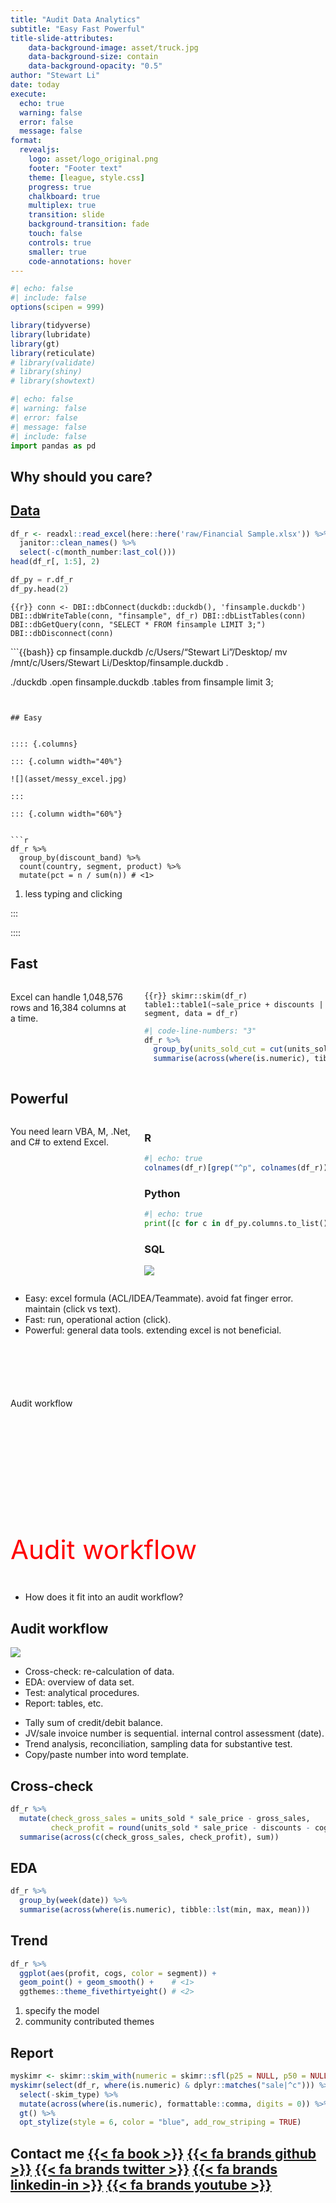 ```yaml
---
title: "Audit Data Analytics"
subtitle: "Easy Fast Powerful"
title-slide-attributes:
    data-background-image: asset/truck.jpg
    data-background-size: contain
    data-background-opacity: "0.5"
author: "Stewart Li"
date: today
execute: 
  echo: true
  warning: false
  error: false
  message: false
format: 
  revealjs:
    logo: asset/logo_original.png
    footer: "Footer text"
    theme: [league, style.css]
    progress: true
    chalkboard: true
    multiplex: true
    transition: slide
    background-transition: fade
    touch: false
    controls: true
    smaller: true
    code-annotations: hover
---
```



```r
#| echo: false
#| include: false
options(scipen = 999)

library(tidyverse)
library(lubridate)
library(gt)
library(reticulate)
# library(validate)
# library(shiny)
# library(showtext)
```


```python
#| echo: false
#| warning: false
#| error: false
#| message: false
#| include: false
import pandas as pd
```


## Why should you care? {background-video="asset/bay.mp4" background-video-loop="true" background-video-muted="true"}


## [Data](https://learn.microsoft.com/en-us/power-bi/create-reports/sample-financial-download#get-the-sample-in-power-bi-desktop)


```r
df_r <- readxl::read_excel(here::here('raw/Financial Sample.xlsx')) %>% 
  janitor::clean_names() %>% 
  select(-c(month_number:last_col()))
head(df_r[, 1:5], 2)
```


```python
df_py = r.df_r
df_py.head(2)
```


```{{r}}
conn <- DBI::dbConnect(duckdb::duckdb(), 'finsample.duckdb')
DBI::dbWriteTable(conn, "finsample", df_r)
DBI::dbListTables(conn)  
DBI::dbGetQuery(conn, "SELECT * FROM finsample LIMIT 3;")  
DBI::dbDisconnect(conn)
```


```{{bash}}
cp finsample.duckdb /c/Users/"Stewart Li"/Desktop/
mv /mnt/c/Users/Stewart\ Li/Desktop/finsample.duckdb .

./duckdb
.open finsample.duckdb
.tables
from finsample limit 3;
```


## Easy


:::: {.columns}

::: {.column width="40%"} 

![](asset/messy_excel.jpg)

:::

::: {.column width="60%"}


```r
df_r %>% 
  group_by(discount_band) %>% 
  count(country, segment, product) %>% 
  mutate(pct = n / sum(n)) # <1>
```

1. less typing and clicking


:::

::::


## Fast


:::: {.columns}
::: {.column width="40%"}


Excel can handle 1,048,576 rows and 16,384 columns at a time. 

:::
::: {.column width="60%"}


```{{r}}
skimr::skim(df_r)
table1::table1(~sale_price + discounts | segment, data = df_r)
```


```r
#| code-line-numbers: "3"
df_r %>% 
  group_by(units_sold_cut = cut(units_sold, 3)) %>% 
  summarise(across(where(is.numeric), tibble::lst(min, max, mean)))
```

:::
::::


## Powerful


:::: {.columns}
::: {.column width="40%"}


You need learn VBA, M, .Net, and C# to extend Excel.  

:::
::: {.column width="60%"}


::: {.panel-tabset}


### R


```r
#| echo: true
colnames(df_r)[grep("^p", colnames(df_r))]
```


### Python

```python
#| echo: true
print([c for c in df_py.columns.to_list() if c.startswith('p')])
```


### SQL

![](asset/duckdb.png)


:::
:::
::::


::: {.notes}
- Easy: excel formula (ACL/IDEA/Teammate). avoid fat finger error. maintain (click vs text). 
- Fast: run, operational action (click).
- Powerful: general data tools. extending excel is not beneficial. 
:::


## {auto-animate=true}


::: {style="margin-top: 100px;"}


Audit workflow

:::


## {auto-animate=true}


::: {style="margin-top: 200px; font-size: 3em; color: red;"}


Audit workflow

:::


::: {.notes}
- How does it fit into an audit workflow?
:::


## Audit workflow


![](asset/tidypic.png)


::: {.incremental}
- Cross-check: re-calculation of data.
- EDA: overview of data set. 
- Test: analytical procedures.
- Report: tables, etc. 

:::


::: {.notes}
- Tally sum of credit/debit balance.
- JV/sale invoice number is sequential. internal control assessment (date). 
- Trend analysis, reconciliation, sampling data for substantive test.
- Copy/paste number into word template. 

:::


## Cross-check  


```r
df_r %>% 
  mutate(check_gross_sales = units_sold * sale_price - gross_sales, 
         check_profit = round(units_sold * sale_price - discounts - cogs - profit, 2)) %>% 
  summarise(across(c(check_gross_sales, check_profit), sum))
```



## EDA


```r
df_r %>% 
  group_by(week(date)) %>% 
  summarise(across(where(is.numeric), tibble::lst(min, max, mean))) 
```


## Trend  


```r
df_r %>% 
  ggplot(aes(profit, cogs, color = segment)) + 
  geom_point() + geom_smooth() +    # <1>
  ggthemes::theme_fivethirtyeight() # <2>
```

1. specify the model
2. community contributed themes


## Report  


```r
myskimr <- skimr::skim_with(numeric = skimr::sfl(p25 = NULL, p50 = NULL, p75 = NULL))
myskimr(select(df_r, where(is.numeric) & dplyr::matches("sale|^c"))) %>% 
  select(-skim_type) %>% 
  mutate(across(where(is.numeric), formattable::comma, digits = 0)) %>% 
  gt() %>%
  opt_stylize(style = 6, color = "blue", add_row_striping = TRUE)
```


## Contact me [{{< fa book >}}](2905296699) [{{< fa brands github >}}](https://github.com/stewartli) [{{< fa brands twitter >}}](https://twitter.com/stewartli3) [{{< fa brands linkedin-in >}}](https://www.linkedin.com/in/stewart-li-30a11563/) [{{< fa brands youtube >}}](https://www.youtube.com/channel/UCtnEyNiMdWnKhMdy5XwELLA) {.center}













